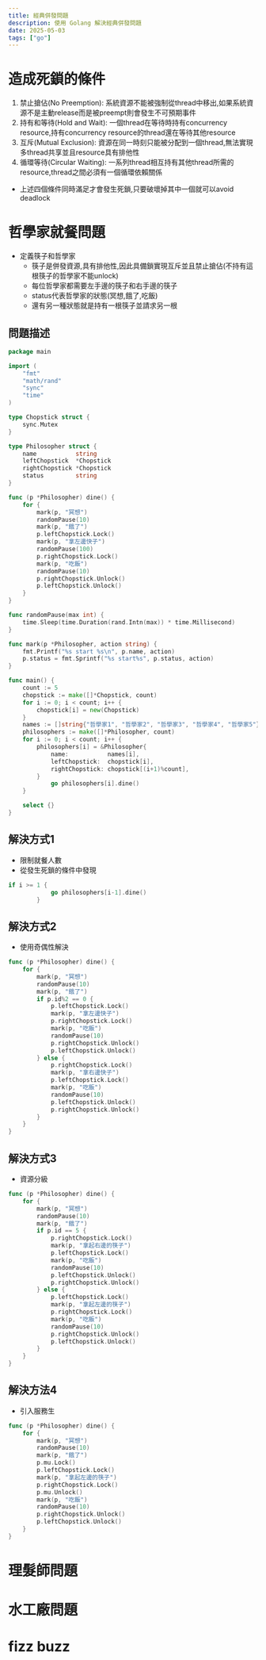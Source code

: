 ```yaml
---
title: 經典併發問題
description: 使用 Golang 解決經典併發問題
date: 2025-05-03
tags: ["go"]
---
```


# 造成死鎖的條件
1. 禁止搶佔(No Preemption): 系統資源不能被強制從thread中移出,如果系統資源不是主動release而是被preempt則會發生不可預期事件
2. 持有和等待(Hold and Wait): 一個thread在等待時持有concurrency resource,持有concurrency resource的thread還在等待其他resource
3. 互斥(Mutual Exclusion): 資源在同一時刻只能被分配到一個thread,無法實現多thread共享並且resource具有排他性
4. 循環等待(Circular Waiting): 一系列thread相互持有其他thread所需的resource,thread之間必須有一個循環依賴關係
* 上述四個條件同時滿足才會發生死鎖,只要破壞掉其中一個就可以avoid deadlock

# 哲學家就餐問題
* 定義筷子和哲學家
  - 筷子是併發資源,具有排他性,因此具備鎖實現互斥並且禁止搶佔(不持有這根筷子的哲學家不能unlock)
  - 每位哲學家都需要左手邊的筷子和右手邊的筷子
  - status代表哲學家的狀態(冥想,餓了,吃飯)
  - 還有另一種狀態就是持有一根筷子並請求另一根

## 問題描述
```go
package main

import (
	"fmt"
	"math/rand"
	"sync"
	"time"
)

type Chopstick struct {
	sync.Mutex
}

type Philosopher struct {
	name           string
	leftChopstick  *Chopstick
	rightChopstick *Chopstick
	status         string
}

func (p *Philosopher) dine() {
	for {
		mark(p, "冥想")
		randomPause(10)
		mark(p, "餓了")
		p.leftChopstick.Lock()
		mark(p, "拿左邊快子")
		randomPause(100)
		p.rightChopstick.Lock()
		mark(p, "吃飯")
		randomPause(10)
		p.rightChopstick.Unlock()
		p.leftChopstick.Unlock()
	}
}

func randomPause(max int) {
	time.Sleep(time.Duration(rand.Intn(max)) * time.Millisecond)
}

func mark(p *Philosopher, action string) {
	fmt.Printf("%s start %s\n", p.name, action)
	p.status = fmt.Sprintf("%s start%s", p.status, action)
}

func main() {
	count := 5
	chopstick := make([]*Chopstick, count)
	for i := 0; i < count; i++ {
		chopstick[i] = new(Chopstick)
	}
	names := []string{"哲學家1", "哲學家2", "哲學家3", "哲學家4", "哲學家5"}
	philosophers := make([]*Philosopher, count)
	for i := 0; i < count; i++ {
		philosophers[i] = &Philosopher{
			name:           names[i],
			leftChopstick:  chopstick[i],
			rightChopstick: chopstick[(i+1)%count],
		}
			go philosophers[i].dine()
	}

	select {}
}
```

## 解決方式1
- 限制就餐人數
- 從發生死鎖的條件中發現
```go
if i >= 1 {
			go philosophers[i-1].dine()
		}
```

## 解決方式2
- 使用奇偶性解決
```go
func (p *Philosopher) dine() {
	for {
		mark(p, "冥想")
		randomPause(10)
		mark(p, "餓了")
		if p.id%2 == 0 {
			p.leftChopstick.Lock()
			mark(p, "拿左邊快子")
			p.rightChopstick.Lock()
			mark(p, "吃飯")
			randomPause(10)
			p.rightChopstick.Unlock()
			p.leftChopstick.Unlock()
		} else {
			p.rightChopstick.Lock()
			mark(p, "拿右邊快子")
			p.leftChopstick.Lock()
			mark(p, "吃飯")
			randomPause(10)
			p.leftChopstick.Unlock()
			p.rightChopstick.Unlock()
		}
	}
}
```

## 解決方式3
- 資源分級
```go
func (p *Philosopher) dine() {
	for {
		mark(p, "冥想")
		randomPause(10)
		mark(p, "餓了")
		if p.id == 5 {
			p.rightChopstick.Lock()
			mark(p, "拿起右邊的筷子")
			p.leftChopstick.Lock()
			mark(p, "吃飯")
			randomPause(10)
			p.leftChopstick.Unlock()
			p.rightChopstick.Unlock()
		} else {
			p.leftChopstick.Lock()
			mark(p, "拿起左邊的筷子")
			p.rightChopstick.Lock()
			mark(p, "吃飯")
			randomPause(10)
			p.rightChopstick.Unlock()
			p.leftChopstick.Unlock()
		}
	}
}
```

## 解決方法4
- 引入服務生
```go
func (p *Philosopher) dine() {
	for {
		mark(p, "冥想")
		randomPause(10)
		mark(p, "餓了")
		p.mu.Lock()
		p.leftChopstick.Lock()
		mark(p, "拿起左邊的筷子")
		p.rightChopstick.Lock()
		p.mu.Unlock()
		mark(p, "吃飯")
		randomPause(10)
		p.rightChopstick.Unlock()
		p.leftChopstick.Unlock()
	}
}
```

# 理髮師問題

# 水工廠問題
# fizz buzz
